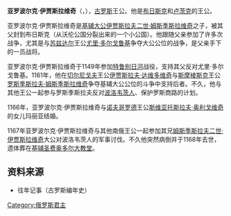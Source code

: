 {{Unreferenced|time=2020-11-24T04:22:11+00:00}}
'''亚罗波尔克·伊贾斯拉维奇'''（{{lang-ru|Ярополк Изяславич}}，{{bd|？||1168年|}}），[[古罗斯|古罗斯]]王公。他是[[布日斯克|布日斯克]]和[[卢茨克|卢茨克]]的王公。

亚罗波尔克·伊贾斯拉维奇是[[基辅大公|基辅大公]][[伊贾斯拉夫二世·姆斯季斯拉维奇|伊贾斯拉夫二世·姆斯季斯拉维奇]]之子，被其父封到布日斯克（从沃伦公国分裂出来的一个小公国）。他跟随父亲参加了许多次战争，尤其是与[[苏兹达尔|苏兹达尔]]王公[[尤里·多尔戈鲁基|尤里·多尔戈鲁基]]争夺大公公位的战争，是父亲手下的一员战将。

亚罗波尔克·伊贾斯拉维奇于1149年参加[[特鲁别日河|特鲁别日河]]战役，支持其父反对尤里·多尔戈鲁基。1161年，他在[[切尔尼戈夫|切尔尼戈夫]]王公[[伊贾斯拉夫三世·达维多维奇|伊贾斯拉夫·达维多维奇]]与[[斯摩棱斯克|斯摩棱斯克]]王公[[罗斯季斯拉夫一世·姆斯季斯拉维奇|罗斯季斯拉夫·姆斯季斯拉维奇]]争夺基辅大公公位的斗争中支持后者。不久，他与其他王公一起参与罗斯季斯拉夫反对[[波洛韦茨人|波洛韦茨人]]、保护罗斯商路的计划。

1166年，亚罗波尔克·伊贾斯拉维奇与[[诺夫哥罗德|诺夫哥罗德]]王公[[斯维亚托斯拉夫·奥利戈维奇|斯维亚托斯拉夫·奥利戈维奇]]的女儿玛丽亚结婚。

1167年亚罗波尔克·伊贾斯拉维奇与其他南俄王公一起参加其兄[[姆斯季斯拉夫二世·伊贾斯拉维奇|姆斯季斯拉夫二世·伊贾斯拉维奇]]大公对波洛韦茨人的军事讨伐。不久他突然病倒并于1168年去世，遗体葬在[[基辅|基辅]][[圣费奥多尔大教堂|圣费奥多尔大教堂]]。

==资料来源==
*往年记事（古罗斯编年史）

[[Category:俄罗斯君主|Category:俄罗斯君主]]